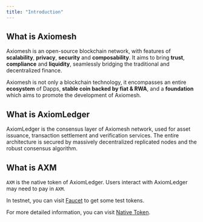 ```yaml
---
title: "Introduction"
---
```


## What is Axiomesh
Axiomesh is an open-source blockchain network, with features of **scalability**, **privacy**, **security** and **composability**. 
It aims to bring **trust**, **compliance** and **liquidity**, seamlessly bridging the traditional and decentralized finance. 

Axiomesh is not only a blockchain technology, it encompasses an entire **ecosystem** of Dapps,  **stable coin backed by fiat & RWA**, and a **foundation** which aims to promote the development of Axiomesh. 


## What is AxiomLedger
AxiomLedger is the consensus layer of Axiomesh network, used for asset issuance, transaction settlement and verification services. The entire architecture is secured by massively decentralized replicated nodes and the robust consensus algorithm.


## What is AXM

`AXM` is the native token of AxiomLedger. Users interact with AxiomLedger may need to pay in `AXM`.

In testnet, you can visit [Faucet](https://faucet.aries.axiomesh.io) to get some test tokens.

For more detailed information, you can visit [Native Token](/en/documentation/economics/coin).


